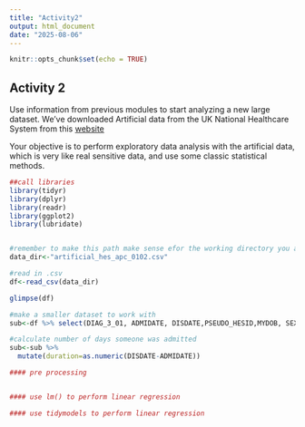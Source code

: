 ```yaml
---
title: "Activity2"
output: html_document
date: "2025-08-06"
---
```


```r
knitr::opts_chunk$set(echo = TRUE)
```

## Activity 2

Use information from previous modules to start analyzing a new large dataset. We've downloaded Artificial data from the UK National Healthcare System from this [website](https://digital.nhs.uk/services/artificial-data)

Your objective is to perform exploratory data analysis with the artificial data, which is very like real sensitive data, and use some classic statistical methods.

```r

##call libraries
library(tidyr)
library(dplyr)
library(readr)
library(ggplot2)
library(lubridate)


#remember to make this path make sense efor the working directory you are currently in
data_dir<-"artificial_hes_apc_0102.csv"

#read in .csv
df<-read_csv(data_dir)

glimpse(df)

#make a smaller dataset to work with
sub<-df %>% select(DIAG_3_01, ADMIDATE, DISDATE,PSEUDO_HESID,MYDOB, SEX)

#calculate number of days someone was admitted
sub<-sub %>% 
  mutate(duration=as.numeric(DISDATE-ADMIDATE))

#### pre processing


#### use lm() to perform linear regression

#### use tidymodels to perform linear regression



```





